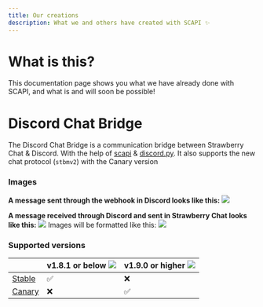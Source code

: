```yaml
---
title: Our creations
description: What we and others have created with SCAPI ✨
---
```


# What is this?
This documentation page shows you what we have already done with SCAPI, and what is and will soon be possible!

# Discord Chat Bridge
The Discord Chat Bridge is a communication bridge between Strawberry Chat & Discord.
With the help of [scapi](https://raw.githubusercontent.com/Strawberry-Foundations/strawberry-chat/main/bot/scapi.py) & [discord.py](https://github.com/Rapptz/discord.py).
It also supports the new chat protocol (`stbmv2`) with the Canary version

### Images
**A message sent through the webhook in Discord looks like this:**
![](https://media.discordapp.net/attachments/880513737948270642/1175920307203215520/image.png)

**A message received through Discord and sent in Strawberry Chat looks like this:**
![](https://media.discordapp.net/attachments/880513737948270642/1175921076119814254/image.png)
Images will be formatted like this: ![](https://media.discordapp.net/attachments/880513737948270642/1175921507231338548/image.png)


### Supported versions
|                                                                                                       | v1.8.1 or below ![](https://img.shields.io/badge/Stable-success) | v1.9.0 or higher ![](https://img.shields.io/badge/Canary-yellow) |
|-------------------------------------------------------------------------------------------------------|---------------------------------------------------------|--------------------------------------------------------|
| [Stable](https://github.com/Strawberry-Foundations/strawberry-chat/tree/v1.8.1/discord)               | ✅                                                     | ❌                                                     |
| [Canary](https://github.com/Strawberry-Foundations/strawberry-chat/tree/json-communication/discord)   | ❌                                                     | ✅                                                     | 